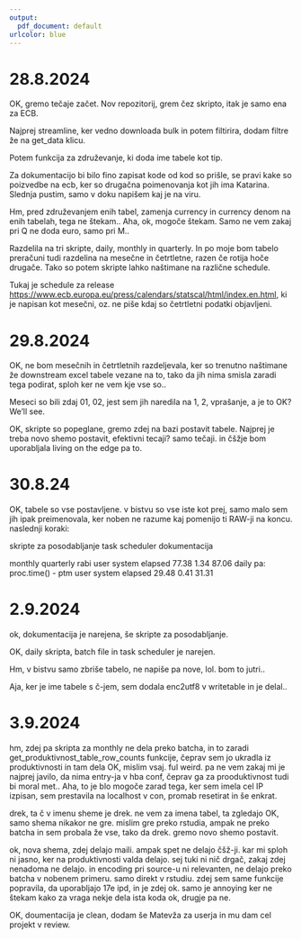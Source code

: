 ```yaml
---
output:
  pdf_document: default
urlcolor: blue
---
```


# 28.8.2024

OK, gremo tečaje začet. Nov repozitorij, grem čez skripto, itak je samo ena za ECB.

Najprej streamline, ker vedno downloada bulk in potem filtirira, dodam filtre že na get_data klicu. 

Potem funkcija za združevanje, ki doda ime tabele kot tip. 

Za dokumentacijo bi bilo fino zapisat kode od kod so prišle, se pravi kake so poizvedbe na ecb, ker so drugačna poimenovanja kot jih ima Katarina. Slednja pustim, samo v doku napišem kaj je na viru. 

Hm, pred združevanjem enih tabel, zamenja currency in currency denom na enih tabelah, tega ne štekam.. 
Aha, ok, mogoče štekam. Samo ne vem zakaj pri Q ne doda euro, samo pri M.. 

Razdelila na tri skripte, daily, monthly in quarterly. In po moje bom tabelo preračuni tudi razdelina na mesečne in četrtletne, razen če rotija hoče drugače. Tako so potem skripte lahko naštimane na različne schedule. 

Tukaj je schedule za release [https://www.ecb.europa.eu/press/calendars/statscal/html/index.en.html](klik), ki je napisan kot mesečni, oz. ne piše kdaj so četrtletni podatki objavljeni. 

# 29.8.2024

OK, ne bom mesečnih in četrtletnih razdeljevala, ker so trenutno naštimane že downstream excel tabele vezane na to, tako da jih nima smisla zaradi tega podirat, sploh ker ne vem kje vse so.. 

Meseci so bili zdaj 01, 02, jest sem jih naredila na 1, 2, vprašanje, a je to OK? We'll see.

OK, skripte so popeglane, gremo zdej na bazi postavit tabele. Najprej je treba novo shemo postavit, efektivni tecaji? samo tečaji. in čšžje bom uporabljala living on the edge pa to. 

# 30.8.24

OK, tabele so vse postavljene. v bistvu so vse iste kot prej, samo malo sem jih ipak preimenovala, ker noben ne razume kaj pomenijo ti RAW-ji na koncu. naslednji koraki:

skripte za posodabljanje
task scheduler
dokumentacija

monthly quarterly rabi 
user  system elapsed 
  77.38    1.34   87.06 
daily pa:
proc.time() - ptm
   user  system elapsed 
  29.48    0.41   31.31 
  
# 2.9.2024

ok, dokumentacija je narejena, še skripte za posodabljanje. 

OK, daily skripta, batch file in task scheduler je narejen. 

Hm, v bistvu samo zbriše tabelo, ne napiše pa nove, lol. bom to jutri..

Aja, ker je ime tabele s č-jem, sem dodala enc2utf8 v writetable in je delal.. 

# 3.9.2024

hm, zdej pa skripta za monthly ne dela preko batcha, in to zaradi get_produktivnost_table_row_counts funkcije, čeprav sem jo ukradla iz produktivnosti in tam dela OK, mislim vsaj. ful weird. pa ne vem zakaj mi je najprej javilo, da nima entry-ja v hba conf, čeprav ga za prooduktivnost tudi bi moral met.. Aha, to je blo mogoče zarad tega, ker sem imela cel IP izpisan, sem prestavila na localhost v con, promab resetirat in še enkrat.

drek, ta č v imenu sheme je drek. ne vem za imena tabel, ta zgledajo OK, samo shema nikakor ne gre. mislim gre preko rstudia, ampak ne preko batcha in sem probala že vse, tako da drek. gremo novo shemo postavit. 

ok, nova shema, zdej delajo maili. ampak spet ne delajo čšž-ji. kar mi sploh ni jasno, ker na produktivnosti valda delajo. sej tuki ni nič drgač, zakaj zdej nenadoma ne delajo. in encoding pri source-u ni relevanten, ne delajo preko batcha v nobenem primeru. samo direkt v  rstudiu. zdej sem same funkcije popravila, da uporabljajo \u017e ipd, in je zdej ok. samo je annoying ker ne štekam kako za vraga nekje dela ista koda ok, drugje pa ne. 

OK, doumentacija je clean, dodam še Matevža za userja in mu dam cel projekt v review. 



